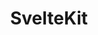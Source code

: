 ---
title: "SvelteKit"
description: "Buttons allow users to take actions, and make choices, with a single tap.
"
---